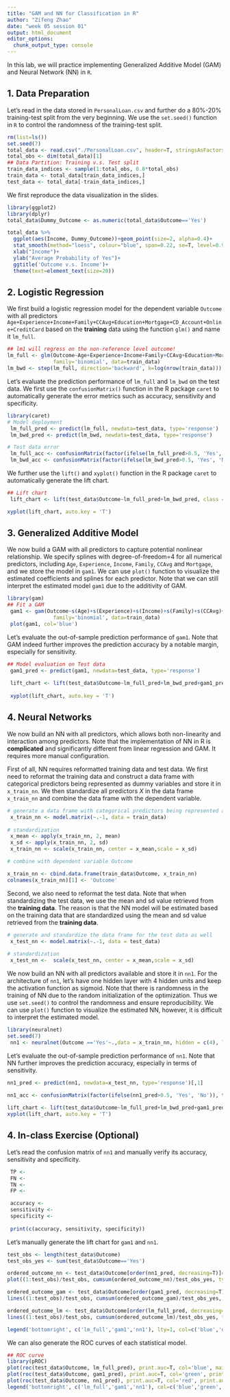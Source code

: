 ```yaml
---
title: "GAM and NN for Classification in R"
author: "Zifeng Zhao"
date: "week 05 session 01"
output: html_document
editor_options: 
  chunk_output_type: console
---
```



In this lab, we will practice implementing Generalized Additive Model (GAM) and Neural Network (NN) in `R`. 

## 1. Data Preparation
Let's read in the data stored in `PersonalLoan.csv` and further do a 80%-20% training-test split from the very beginning. We use the `set.seed()` function in `R` to control the randomness of the training-test split.

```r
rm(list=ls())
set.seed(7)
total_data <- read.csv("./PersonalLoan.csv", header=T, stringsAsFactors=T)
total_obs <- dim(total_data)[1]
## Data Partition: Training v.s. Test split
train_data_indices <- sample(1:total_obs, 0.8*total_obs)
train_data <- total_data[train_data_indices,]
test_data <- total_data[-train_data_indices,]
```

We first reproduce the data visualization in the slides.

```r
library(ggplot2)
library(dplyr)
total_data$Dummy_Outcome <- as.numeric(total_data$Outcome=='Yes')

total_data %>% 
  ggplot(aes(Income, Dummy_Outcome))+geom_point(size=2, alpha=0.4)+
  stat_smooth(method="loess", colour="blue", span=0.22, se=T, level=0.9)+
  xlab("Income")+
  ylab("Average Probability of Yes")+
  ggtitle('Outcome v.s. Income')+
  theme(text=element_text(size=20)) 
```


## 2. Logistic Regression
We first build a logistic regression model for the dependent variable `Outcome` with all predictors `Age+Experience+Income+Family+CCAvg+Education+Mortgage+CD_Account+Online+CreditCard` based on the **training** data using the function `glm()` and name it `lm_full`.

```r
## lm1 will regress on the non-reference level outcome!
lm_full <- glm(Outcome~Age+Experience+Income+Family+CCAvg+Education+Mortgage+CD_Account+Online+CreditCard,
               family='binomial', data=train_data)
lm_bwd <- step(lm_full, direction='backward', k=log(nrow(train_data)))
```

Let's evaluate the prediction performance of `lm_full` and `lm_bwd` on the test data. We first use the `confusionMatrix()` function in the R package `caret` to automatically generate the error metrics such as accuracy, sensitivity and specificity.

```r
library(caret)
# Model deployment
 lm_full_pred <- predict(lm_full, newdata=test_data, type='response')
 lm_bwd_pred <- predict(lm_bwd, newdata=test_data, type='response')

# Test data error
 lm_full_acc <- confusionMatrix(factor(ifelse(lm_full_pred>0.5, 'Yes', 'No')), test_data$Outcome, positive='Yes')
 lm_bwd_acc <- confusionMatrix(factor(ifelse(lm_bwd_pred>0.5, 'Yes', 'No')), test_data$Outcome, positive='Yes')
```

We further use the `lift()` and `xyplot()` function in the R package `caret` to automatically generate the lift chart.
```r
## Lift chart
 lift_chart <- lift(test_data$Outcome~lm_full_pred+lm_bwd_pred, class = 'Yes')

xyplot(lift_chart, auto.key = 'T')
```


## 3. Generalized Additive Model
We now build a GAM with all predictors to capture potential nonlinear relationship. We specify splines with degree-of-freedom=4 for all numerical predictors, including `Age`, `Experience`, `Income`, `Family`, `CCAvg` and `Mortgage`, and we store the model in `gam1`. We can use `plot()` function to visualize the estimated coefficients and splines for each predictor. Note that we can still interpret the estimated model `gam1` due to the additivity of GAM.

```r
library(gam)
## Fit a GAM
 gam1 <- gam(Outcome~s(Age)+s(Experience)+s(Income)+s(Family)+s(CCAvg)+Education+s(Mortgage)+CD_Account+Online+CreditCard,
               family='binomial', data=train_data)
 plot(gam1, col='blue') 
```

Let's evaluate the out-of-sample prediction performance of `gam1`. Note that GAM indeed further improves the prediction accuracy by a notable margin, especially for sensitivity.
```r
## Model evaluation on Test data
 gam1_pred <- predict(gam1, newdata=test_data, type='response')
  
 lift_chart <- lift(test_data$Outcome~lm_full_pred+lm_bwd_pred+gam1_pred, class = 'Yes')
 
 xyplot(lift_chart, auto.key = 'T')
```


## 4. Neural Networks
We now build an NN with all predictors, which allows both non-linearity and interaction among predictors. Note that the implementation of NN in R is **complicated** and significantly different from linear regression and GAM. It requires more manual configuration.

First of all, NN requires reformatted training data and test data. We first need to reformat the training data and construct a data frame with categorical predictors being represented as dummy variables and store it in `x_train_nn`. We then standardize all predictors $X$ in the data frame `x_train_nn` and combine the data frame with the dependent variable. 
```r
# generate a data frame with categorical predictors being represented as dummy variables
 x_train_nn <- model.matrix(~.-1, data = train_data)
  
# standardization
 x_mean <- apply(x_train_nn, 2, mean)
 x_sd <- apply(x_train_nn, 2, sd)
 x_train_nn <- scale(x_train_nn, center = x_mean,scale = x_sd)

# combine with dependent variable Outcome

x_train_nn <- cbind.data.frame(train_data$Outcome, x_train_nn)
colnames(x_train_nn)[1] <- 'Outcome'
```

Second, we also need to reformat the test data. Note that when standardizing the test data, we use the mean and sd value retrieved from the **training data**. The reason is that the NN model will be estimated based on the training data that are standardized using the mean and sd value retrieved from the **training data**.

```r
# generate and standardize the data frame for the test data as well
 x_test_nn <- model.matrix(~.-1, data = test_data)
  
# standardization
 x_test_nn <-  scale(x_test_nn, center = x_mean,scale = x_sd)
```

We now build an NN with all predictors available and store it in `nn1`. For the architecture of `nn1`, let's have one hidden layer with 4 hidden units and keep the activation function as sigmoid. Note that there is randomness in the training of NN due to the random initialization of the optimization. Thus we use `set.seed()` to control the randomness and ensure reproducibility. We can use `plot()` function to visualize the estimated NN, however, it is difficult to interpret the estimated model.

```r
library(neuralnet)
set.seed(7)
 nn1 <- neuralnet(Outcome =='Yes'~.,data = x_train_nn, hidden = c(4), linear.output = F)
```

Let's evaluate the out-of-sample prediction performance of `nn1`. Note that NN further improves the prediction accuracy, especially in terms of sensitivity.
```r
nn1_pred <- predict(nn1, newdata=x_test_nn, type='response')[,1]

nn1_acc <- confusionMatrix(factor(ifelse(nn1_pred>0.5, 'Yes', 'No')), test_data$Outcome, positive='Yes')
  
lift_chart <- lift(test_data$Outcome~lm_full_pred+lm_bwd_pred+gam1_pred+nn1_pred, class = 'Yes') 
xyplot(lift_chart, auto.key = 'T')
```


## 4. In-class Exercise (Optional)
Let's read the confusion matrix of `nn1` and manually verify its accuracy, sensitivity and specificity.
```r
 TP <-
 FN <-
 TN <-
 FP <-

 accuracy <-
 sensitivity <-
 specificity <-
  
 print(c(accuracy, sensitivity, specificity))
```


Let's manually generate the lift chart for `gam1` and `nn1`.
```r
test_obs <- length(test_data$Outcome)
test_obs_yes <- sum(test_data$Outcome=='Yes')

ordered_outcome_nn <- test_data$Outcome[order(nn1_pred, decreasing=T)]=='Yes'
plot((1:test_obs)/test_obs, cumsum(ordered_outcome_nn)/test_obs_yes, type='l', col='red')

ordered_outcome_gam <- test_data$Outcome[order(gam1_pred, decreasing=T)]=='Yes'
lines((1:test_obs)/test_obs, cumsum(ordered_outcome_gam)/test_obs_yes, type='l', col='darkgreen')

ordered_outcome_lm <- test_data$Outcome[order(lm_full_pred, decreasing=T)]=='Yes'
lines((1:test_obs)/test_obs, cumsum(ordered_outcome_lm)/test_obs_yes, type='l', col='blue')

legend('bottomright', c('lm_full','gam1','nn1'), lty=1, col=c('blue','darkgreen','red'))
```


We can also generate the ROC curves of each statistical model.
```r
## ROC curve
library(pROC)
plot(roc(test_data$Outcome, lm_full_pred), print.auc=T, col='blue', main='ROC Curves')
plot(roc(test_data$Outcome, gam1_pred), print.auc=T, col='green', print.auc.y=.4, add=TRUE)
plot(roc(test_data$Outcome, nn1_pred), print.auc=T, col='red', print.auc.y=.3, add=TRUE)
legend('bottomright', c('lm_full','gam1','nn1'), col=c('blue','green','red'), lty=1)
```
